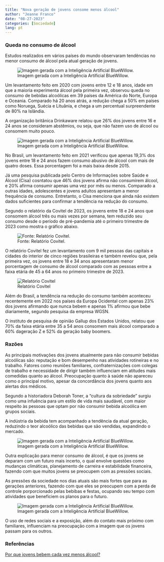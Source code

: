 ---
title: "Nova geração de jovens consome menos álcool"
author: "Jeanne Franco"
date: "08-27-2023"
categories: [Sociedade]
lang: pt
---

### Queda no consumo de álcool

Estudos realizados em vários países do mundo observaram tendências no menor consumo de álcool pela atual geração de jovens.

![Imagem gerada com a Inteligência Artificial BlueWillow.](images/d1db2ed5-b05c-4b75-adcc-927e9735fdc4.jpg){fig-align="center"}

Um levantamento feito em 2020 com jovens entre 12 e 18 anos, idade em que a maioria experimenta álcool pela primeira vez, observou queda no consumo de bebidas alcoólicas em 39 países da América do Norte, Europa e Oceania. Comparado há 20 anos atrás, a redução chega a 50% em países como Noruega, Suécia e Lituânia, e chega a um percentual surpreendente de 80% na Islândia.

A organização britânica Drinkaware relatou que 26% dos jovens entre 16 e 24 anos se consideram abstêmios, ou seja, que não fazem uso de álcool ou consomem muito pouco.

![Imagem gerada com a Inteligência Artificial BlueWillow.](images/2fdf5245-f322-45eb-9eda-ad6e191ffdf8.jpg){fig-align="center"}

No Brasil, um levantamento feito em 2021 verificou que apenas 19,3% dos jovens entre 18 e 24 anos fazem consumo abusivo de álcool com mais de quatro doses. Essa porcentagem foi a mais baixa desde 2015.

Já uma pesquisa publicada pelo Centro de Informações sobre Saúde e Álcool (Cisa) cosntatou que 46% dos jovens afirma não consumirem álcool, e 20% afirma consumir apenas uma vez por mês ou menos. Comparado a outras idades, adolescentes e jovens adultos apresentam a menor frequência de consumo. Entretanto, o Cisa menciona que ainda não existem dados suficientes para confirmar a tendência na redução do consumo.

Segundo o relatório da Covitel de 2023, os jovens entre 18 e 24 anos que consomem álcool três ou mais vezes por semana, tem reduzido seu consumo desde o período de pré-pandemia até o primeiro trimestre de 2023 como mostra o gráfico abaixo.

![Fonte: Relatório Covitel.](images/brnwa.png){fig-align="center"}

O relatório Covitel fez um levantamento com 9 mil pessoas das capitais e cidades do interior de cinco regiões brasileiras e também revelou que, pela primeira vez, os jovens entre 18 e 34 anos apresentaram menor porcentagem de consumo de álcool comparado com as pessoas entre a faixa etária de 45 a 64 anos no primeiro trimestre de 2023.

![Relatório Covitel](images/nmey.png){fig-align="center"}

Além do Brasil, a tendência na redução do consumo também aconteceu recentemente em 2022 nos países da Europa Ocidental com apenas 23% dos jovens afirmando que nunca bebem e apenas 1% afirmou que bebe diariamente, segundo pesquisa da empresa WGSN.

O instituto de pesquisa de opinião Gallup dos Estados Unidos, relatou que 70% da faixa etária entre 35 a 54 anos consomem mais álcool comparado a 60% dageração Z e 52% da geração baby boomers.

### Razões

As principais motivações dos jovens atualmente para não consumir bebidas alcoólicas são: reputação e bom desempenho nas atividades rotineiras e no trabalho. Fatores como reuniões familiares, confraternizações com colegas de trabalho e necessidade de dirigir também influenciam em atitudes mais comedidas quanto ao álcool. Preocupação quanto à saúde não apareceu como o principal motivo, apesar da concordância dos jovens quanto aos alertas dos médicos.

Segundo a historiadora Deborah Toner, a "cultura da sobriedade" surgiu como uma infuência para um estilo de vida mais saudável, com maior respeito às pessoas que optam por não consumir bebida alcoólica em grupos sociais.

A indústria da bebida tem acompanhado a tendência da atual geração, reduzindo o teor alcoólico das bebidas que são vendidas, expandindo o mercado.

![Imagem gerada com a Inteligência Artificial BlueWillow.](images/960aaa6a-83b1-4783-8a5b-312898afe250.jpg){fig-align="center"}

Outra explicação para menor consumo de álcool, é que os jovens se deparam com um futuro mais incerto, o qual envolve questões como mudanças climáticas, planejamento de carreira e estabilidade financeira, fazendo com que muitos jovens se preocupem com as pressões sociais.

As pressões da sociedade nos dias atuais são mais fortes que para as gerações anteriores, fazendo com que eles se preocupem com a perda de controle porporcionado pelas bebibas e festas, ocupando seu tempo com atividades que beneficiem os planos para o futuro.

![Imagem gerada com a Inteligência Artificial BlueWillow.](images/6f940bd0-cf3d-499f-a4b5-9988e596ead4-01.jpg){fig-align="center"}

O uso de redes sociais e a exposição, além do contato mais próximo com familiares, influenciam na preocupação com a imagem que os jovens passam para os outros.

### Referências

[Por que jovens bebem cada vez menos álcool?](https://www.bbc.com/portuguese/articles/cedeypvj97lo)
